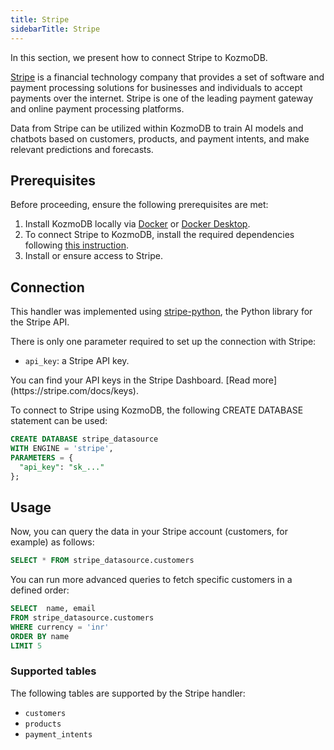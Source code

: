 ```yaml
---
title: Stripe
sidebarTitle: Stripe
---
```


In this section, we present how to connect Stripe to KozmoDB.

[Stripe](https://stripe.com/) is a financial technology company that provides a set of software and payment processing solutions for businesses and individuals to accept payments over the internet. Stripe is one of the leading payment gateway and online payment processing platforms.

Data from Stripe can be utilized within KozmoDB to train AI models and chatbots based on customers, products, and payment intents, and make relevant predictions and forecasts.

## Prerequisites

Before proceeding, ensure the following prerequisites are met:

1. Install KozmoDB locally via [Docker](/setup/self-hosted/docker) or [Docker Desktop](/setup/self-hosted/docker-desktop).
2. To connect Stripe to KozmoDB, install the required dependencies following [this instruction](/setup/self-hosted/docker#install-dependencies).
3. Install or ensure access to Stripe.

## Connection

This handler was implemented using [stripe-python](https://github.com/stripe/stripe-python), the Python library for the Stripe API.

There is only one parameter required to set up the connection with Stripe:
- `api_key`: a Stripe API key.

<Tip>
You can find your API keys in the Stripe Dashboard. [Read more](https://stripe.com/docs/keys).
</Tip>

To connect to Stripe using KozmoDB, the following CREATE DATABASE statement can be used:

```sql
CREATE DATABASE stripe_datasource
WITH ENGINE = 'stripe',
PARAMETERS = {
  "api_key": "sk_..."
};
```

## Usage

Now, you can query the data in your Stripe account (customers, for example) as follows:

```sql
SELECT * FROM stripe_datasource.customers
```

You can run more advanced queries to fetch specific customers in a defined order:

```sql
SELECT  name, email
FROM stripe_datasource.customers
WHERE currency = 'inr'
ORDER BY name
LIMIT 5
```

### Supported tables

The following tables are supported by the Stripe handler:

- `customers`
- `products`
- `payment_intents`
